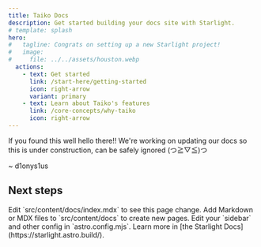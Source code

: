 ```yaml
---
title: Taiko Docs 
description: Get started building your docs site with Starlight.
# template: splash
hero:
#   tagline: Congrats on setting up a new Starlight project!
#   image:
#     file: ../../assets/houston.webp
  actions:
    - text: Get started
      link: /start-here/getting-started
      icon: right-arrow
      variant: primary
    - text: Learn about Taiko's features
      link: /core-concepts/why-taiko
      icon: right-arrow
---
```



If you found this well hello there!! We're working on updating our docs so this is under construction, can be safely ignored (つ≧▽≦)つ 

~ d1onys1us

## Next steps

<CardGrid stagger>
	<Card title="Update content" icon="pencil">
		Edit `src/content/docs/index.mdx` to see this page change.
	</Card>
	<Card title="Add new content" icon="add-document">
		Add Markdown or MDX files to `src/content/docs` to create new pages.
	</Card>
	<Card title="Configure your site" icon="setting">
		Edit your `sidebar` and other config in `astro.config.mjs`.
	</Card>
	<Card title="Read the docs" icon="open-book">
		Learn more in [the Starlight Docs](https://starlight.astro.build/).
	</Card>
</CardGrid>
